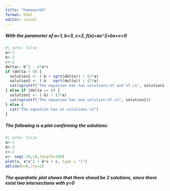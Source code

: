```yaml
---
title: "homework0"
format: html
editor: visual
---
```


##### With the parameter of a=1, b=3, c=2, f(x)=ax\^2+bx+c=0

```r
#| echo: false
a<-1
b<-3
c<-2
delta<- b^2 - 4*a*c
if (delta > 0) {
  solution1 <- (-b + sqrt(delta)) / (2*a)
  solution2 <- (-b - sqrt(delta)) / (2*a)
  cat(sprintf("The equation has two solutions:%f and %f.\n", solution1, solution2))
} else if (delta == 0) {
  solution1 <- (-b) / (2*a)
  cat(sprintf("The equation has one solution:%f.\n", solution1))
} else {
  cat("The equation has no solutions.\n")
}
```

##### The following is a plot confirming the solutions:

```r
#| echo: false
a<-1
b<-3
c<-2
x<- seq(-10,10,length=100)
plot(x, a*x^2 + b*x + c, type = "l")
abline(h=0,lty=2)
```

##### The quardratic plot shows that there shoud be 2 solutions, since there exist two intersections with y=0
